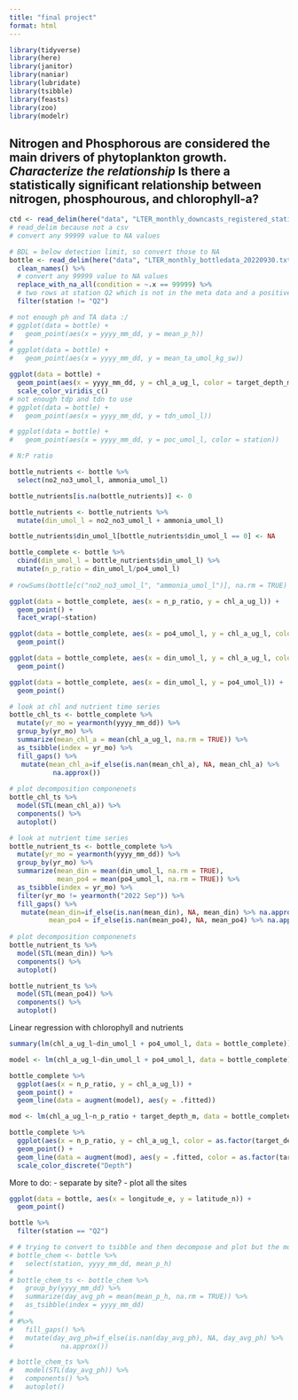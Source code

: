 ```yaml
---
title: "final project"
format: html
---
```

```r
library(tidyverse)
library(here)
library(janitor)
library(naniar)
library(lubridate)
library(tsibble)
library(feasts)
library(zoo)
library(modelr)
```

## Nitrogen and Phosphorous are considered the main drivers of phytoplankton growth. *Characterize the relationship* Is there a statistically significant relationship between nitrogen, phosphourous, and chlorophyll-a?

```r
ctd <- read_delim(here("data", "LTER_monthly_downcasts_registered_stations_20220930.txt"))
# read_delim because not a csv
# convert any 99999 value to NA values 

# BDL = below detection limit, so convert those to NA
bottle <- read_delim(here("data", "LTER_monthly_bottledata_20220930.txt"), na = "BDL") %>% 
  clean_names() %>% 
  # convert any 99999 value to NA values 
  replace_with_na_all(condition = ~.x == 99999) %>% 
  # two rows at station Q2 which is not in the meta data and a positive longitude...
  filter(station != "Q2")
```

```r
# not enough ph and TA data :/
# ggplot(data = bottle) +
#   geom_point(aes(x = yyyy_mm_dd, y = mean_p_h))
# 
# ggplot(data = bottle) +
#   geom_point(aes(x = yyyy_mm_dd, y = mean_ta_umol_kg_sw))

ggplot(data = bottle) +
  geom_point(aes(x = yyyy_mm_dd, y = chl_a_ug_l, color = target_depth_m)) +
  scale_color_viridis_c()
# not enough tdp and tdn to use
# ggplot(data = bottle) +
#   geom_point(aes(x = yyyy_mm_dd, y = tdn_umol_l))

# ggplot(data = bottle) +
#   geom_point(aes(x = yyyy_mm_dd, y = poc_umol_l, color = station))
```

```r
# N:P ratio

bottle_nutrients <- bottle %>% 
  select(no2_no3_umol_l, ammonia_umol_l)

bottle_nutrients[is.na(bottle_nutrients)] <- 0

bottle_nutrients <- bottle_nutrients %>% 
  mutate(din_umol_l = no2_no3_umol_l + ammonia_umol_l)

bottle_nutrients$din_umol_l[bottle_nutrients$din_umol_l == 0] <- NA

bottle_complete <- bottle %>% 
  cbind(din_umol_l = bottle_nutrients$din_umol_l) %>% 
  mutate(n_p_ratio = din_umol_l/po4_umol_l)
           
# rowSums(bottle[c("no2_no3_umol_l", "ammonia_umol_l")], na.rm = TRUE)
```

```r
ggplot(data = bottle_complete, aes(x = n_p_ratio, y = chl_a_ug_l)) +
  geom_point() +
  facet_wrap(~station)

ggplot(data = bottle_complete, aes(x = po4_umol_l, y = chl_a_ug_l, color = station)) +
  geom_point()

ggplot(data = bottle_complete, aes(x = din_umol_l, y = chl_a_ug_l, color = station)) +
  geom_point()

ggplot(data = bottle_complete, aes(x = din_umol_l, y = po4_umol_l)) +
  geom_point()

```

```r
# look at chl and nutrient time series
bottle_chl_ts <- bottle_complete %>% 
  mutate(yr_mo = yearmonth(yyyy_mm_dd)) %>% 
  group_by(yr_mo) %>% 
  summarize(mean_chl_a = mean(chl_a_ug_l, na.rm = TRUE)) %>% 
  as_tsibble(index = yr_mo) %>% 
  fill_gaps() %>% 
   mutate(mean_chl_a=if_else(is.nan(mean_chl_a), NA, mean_chl_a) %>% 
           na.approx())
  
# plot decomposition componenets
bottle_chl_ts %>% 
  model(STL(mean_chl_a)) %>% 
  components() %>% 
  autoplot()
```


```r
# look at nutrient time series
bottle_nutrient_ts <- bottle_complete %>% 
  mutate(yr_mo = yearmonth(yyyy_mm_dd)) %>% 
  group_by(yr_mo) %>% 
  summarize(mean_din = mean(din_umol_l, na.rm = TRUE),
            mean_po4 = mean(po4_umol_l, na.rm = TRUE)) %>% 
  as_tsibble(index = yr_mo) %>%
  filter(yr_mo != yearmonth("2022 Sep")) %>% 
  fill_gaps() %>% 
   mutate(mean_din=if_else(is.nan(mean_din), NA, mean_din) %>% na.approx(),
          mean_po4 = if_else(is.nan(mean_po4), NA, mean_po4) %>% na.approx())
  
# plot decomposition componenets
bottle_nutrient_ts %>% 
  model(STL(mean_din)) %>% 
  components() %>% 
  autoplot()

bottle_nutrient_ts %>% 
  model(STL(mean_po4)) %>% 
  components() %>% 
  autoplot()
```


Linear regression with chlorophyll and nutrients
```r
summary(lm(chl_a_ug_l~din_umol_l + po4_umol_l, data = bottle_complete))

model <- lm(chl_a_ug_l~din_umol_l + po4_umol_l, data = bottle_complete)

bottle_complete %>% 
  ggplot(aes(x = n_p_ratio, y = chl_a_ug_l)) +
  geom_point() +
  geom_line(data = augment(model), aes(y = .fitted))
```

```r
mod <- lm(chl_a_ug_l~n_p_ratio + target_depth_m, data = bottle_complete)

bottle_complete %>% 
  ggplot(aes(x = n_p_ratio, y = chl_a_ug_l, color = as.factor(target_depth_m))) +
  geom_point() +
  geom_line(data = augment(mod), aes(y = .fitted, color = as.factor(target_depth_m))) +
  scale_color_discrete("Depth")
```


More to do:
- separate by site?
- plot all the sites

```r
ggplot(data = bottle, aes(x = longitude_e, y = latitude_n)) +
  geom_point()

bottle %>% 
  filter(station == "Q2")
```


```r
# # trying to convert to tsibble and then decompose and plot but the model doesn't work with NaN values...
# bottle_chem <- bottle %>% 
#   select(station, yyyy_mm_dd, mean_p_h) 
# 
# bottle_chem_ts <- bottle_chem %>% 
#   group_by(yyyy_mm_dd) %>% 
#   summarize(day_avg_ph = mean(mean_p_h, na.rm = TRUE)) %>% 
#   as_tsibble(index = yyyy_mm_dd)
# 
# #%>% 
#   fill_gaps() %>% 
#   mutate(day_avg_ph=if_else(is.nan(day_avg_ph), NA, day_avg_ph) %>% 
#            na.approx())
```

```r
# bottle_chem_ts %>% 
#   model(STL(day_avg_ph)) %>% 
#   components() %>% 
#   autoplot()
```

